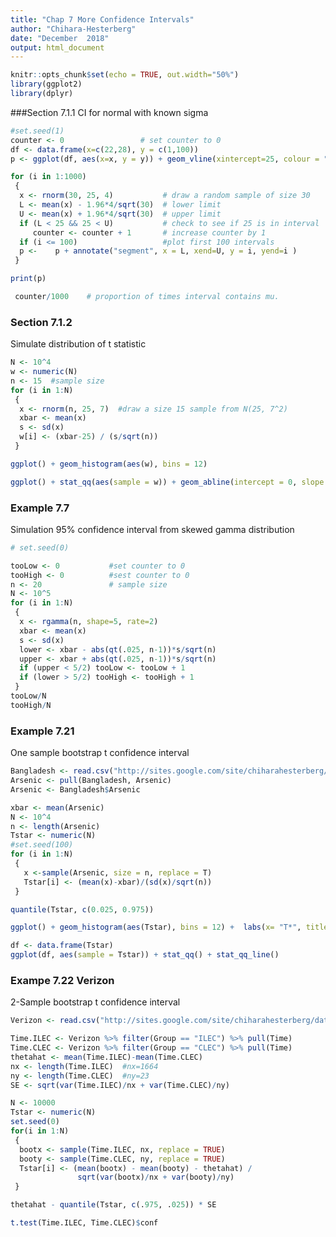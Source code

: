 ```yaml
---
title: "Chap 7 More Confidence Intervals"
author: "Chihara-Hesterberg"
date: "December  2018"
output: html_document
---
```


```r
knitr::opts_chunk$set(echo = TRUE, out.width="50%")
library(ggplot2)
library(dplyr)
```

###Section 7.1.1 
CI for normal with known sigma
```r
#set.seed(1)
counter <- 0                 # set counter to 0
df <- data.frame(x=c(22,28), y = c(1,100))
p <- ggplot(df, aes(x=x, y = y)) + geom_vline(xintercept=25, colour = "red")

for (i in 1:1000)
 {
  x <- rnorm(30, 25, 4)           # draw a random sample of size 30
  L <- mean(x) - 1.96*4/sqrt(30)  # lower limit
  U <- mean(x) + 1.96*4/sqrt(30)  # upper limit
  if (L < 25 && 25 < U)           # check to see if 25 is in interval
     counter <- counter + 1       # increase counter by 1
  if (i <= 100)                   #plot first 100 intervals
  p <-    p + annotate("segment", x = L, xend=U, y = i, yend=i )  
 }

print(p)

 counter/1000    # proportion of times interval contains mu.
```

### Section 7.1.2
 Simulate distribution of t statistic
```r
N <- 10^4
w <- numeric(N)
n <- 15  #sample size
for (i in 1:N)
 {
  x <- rnorm(n, 25, 7)  #draw a size 15 sample from N(25, 7^2)
  xbar <- mean(x)
  s <- sd(x)
  w[i] <- (xbar-25) / (s/sqrt(n))
 }

ggplot() + geom_histogram(aes(w), bins = 12)

ggplot() + stat_qq(aes(sample = w)) + geom_abline(intercept = 0, slope = 1, colour = "red")

```


### Example 7.7 
Simulation 95% confidence interval from
skewed gamma distribution
```r
# set.seed(0)

tooLow <- 0           #set counter to 0
tooHigh <- 0          #sest counter to 0
n <- 20               # sample size
N <- 10^5
for (i in 1:N)
 {
  x <- rgamma(n, shape=5, rate=2)
  xbar <- mean(x)
  s <- sd(x)
  lower <- xbar - abs(qt(.025, n-1))*s/sqrt(n)
  upper <- xbar + abs(qt(.025, n-1))*s/sqrt(n)
  if (upper < 5/2) tooLow <- tooLow + 1
  if (lower > 5/2) tooHigh <- tooHigh + 1
 }
tooLow/N
tooHigh/N
```


### Example 7.21 
One sample bootstrap t confidence interval

```r
Bangladesh <- read.csv("http://sites.google.com/site/chiharahesterberg/data2/Bangladesh.csv")
Arsenic <- pull(Bangladesh, Arsenic)
Arsenic <- Bangladesh$Arsenic

xbar <- mean(Arsenic)
N <- 10^4
n <- length(Arsenic)
Tstar <- numeric(N)
#set.seed(100)
for (i in 1:N)
 {
   x <-sample(Arsenic, size = n, replace = T)
   Tstar[i] <- (mean(x)-xbar)/(sd(x)/sqrt(n))
 }

quantile(Tstar, c(0.025, 0.975))

ggplot() + geom_histogram(aes(Tstar), bins = 12) +  labs(x= "T*", title = "Bootstrap distribution of T*")

df <- data.frame(Tstar)
ggplot(df, aes(sample = Tstar)) + stat_qq() + stat_qq_line()
```

### Exampe 7.22 Verizon
 2-Sample bootstrap t confidence interval

```r
Verizon <- read.csv("http://sites.google.com/site/chiharahesterberg/data2/Verizon.csv")

Time.ILEC <- Verizon %>% filter(Group == "ILEC") %>% pull(Time)
Time.CLEC <- Verizon %>% filter(Group == "CLEC") %>% pull(Time)
thetahat <- mean(Time.ILEC)-mean(Time.CLEC)
nx <- length(Time.ILEC)  #nx=1664
ny <- length(Time.CLEC)  #ny=23
SE <- sqrt(var(Time.ILEC)/nx + var(Time.CLEC)/ny)

N <- 10000
Tstar <- numeric(N)
set.seed(0)
for(i in 1:N)
 {
  bootx <- sample(Time.ILEC, nx, replace = TRUE)
  booty <- sample(Time.CLEC, ny, replace = TRUE)
  Tstar[i] <- (mean(bootx) - mean(booty) - thetahat) /
               sqrt(var(bootx)/nx + var(booty)/ny)
 }

thetahat - quantile(Tstar, c(.975, .025)) * SE

t.test(Time.ILEC, Time.CLEC)$conf
```

